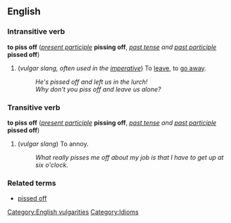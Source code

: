 ==English==
===Intransitive verb===
'''to piss off''' (''[[present participle]]'' '''pissing off''', ''[[past tense]] and [[past participle]]'' '''pissed off''')

#(''vulgar slang, often used in the [[imperative]]'') To [[leave]], to [[go away]].
#:''He's pissed off and left us in the lurch!''
#:''Why don't you piss off and leave us alone?''

===Transitive verb===
'''to piss off''' (''[[present participle]]'' '''pissing off''', ''[[past tense]] and [[past participle]]'' '''pissed off''')

#(''vulgar slang'') To annoy.
#:''What really pisses me off about my job is that I have to get up at six o'clock.''

===Related terms===
*[[pissed off]]

[[Category:English vulgarities]]
[[Category:Idioms]]